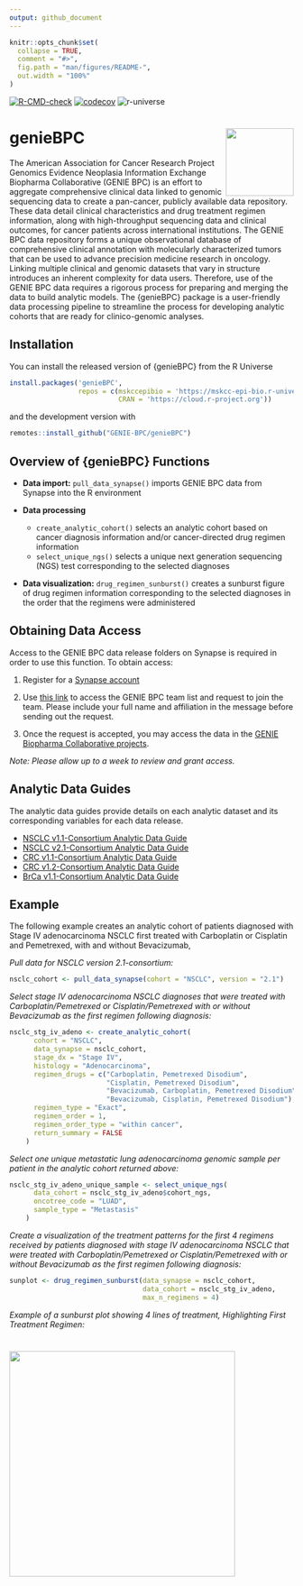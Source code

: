 ```yaml
---
output: github_document
---
```


<!-- README.md is generated from README.Rmd. Please edit that file -->

```r
knitr::opts_chunk$set(
  collapse = TRUE,
  comment = "#>",
  fig.path = "man/figures/README-",
  out.width = "100%"
)
```

<!-- badges: start -->

[![R-CMD-check](https://github.com/GENIE-BPC/genieBPC/workflows/R-CMD-check/badge.svg)](https://github.com/GENIE-BPC/genieBPC/actions)
[![codecov](https://codecov.io/gh/GENIE-BPC/genieBPC/branch/main/graph/badge.svg?token=431LhDhF5K)](https://codecov.io/gh/GENIE-BPC/genieBPC)
![r-universe](https://mskcc-epi-bio.r-universe.dev/badges/genieBPC)
<!-- badges: end -->

# genieBPC <img src="man/figures/geniebpc_hex_sticker.png" align="right" height="120" /></a>

The American Association for Cancer Research Project Genomics Evidence
Neoplasia Information Exchange Biopharma Collaborative (GENIE BPC) is an
effort to aggregate comprehensive clinical data linked to genomic
sequencing data to create a pan-cancer, publicly available data
repository. These data detail clinical characteristics and drug
treatment regimen information, along with high-throughput sequencing
data and clinical outcomes, for cancer patients across international
institutions. The GENIE BPC data repository forms a unique observational
database of comprehensive clinical annotation with molecularly
characterized tumors that can be used to advance precision medicine
research in oncology. Linking multiple clinical and genomic datasets
that vary in structure introduces an inherent complexity for data users.
Therefore, use of the GENIE BPC data requires a rigorous process for
preparing and merging the data to build analytic models. The {genieBPC}
package is a user-friendly data processing pipeline to streamline the
process for developing analytic cohorts that are ready for
clinico-genomic analyses.

## Installation

You can install the released version of {genieBPC} from the R Universe

```r
install.packages('genieBPC', 
                 repos = c(mskccepibio = 'https://mskcc-epi-bio.r-universe.dev',
                           CRAN = 'https://cloud.r-project.org'))
```

and the development version with

```r
remotes::install_github("GENIE-BPC/genieBPC")
```
  
## Overview of {genieBPC} Functions

-   **Data import:** `pull_data_synapse()` imports GENIE BPC data from
    Synapse into the R environment

-   **Data processing**

    -   `create_analytic_cohort()` selects an analytic cohort based on
        cancer diagnosis information and/or cancer-directed drug regimen
        information  
    -   `select_unique_ngs()` selects a unique next generation
        sequencing (NGS) test corresponding to the selected diagnoses

-   **Data visualization:** `drug_regimen_sunburst()` creates a sunburst
    figure of drug regimen information corresponding to the selected
    diagnoses in the order that the regimens were administered


## Obtaining Data Access

Access to the GENIE BPC data release folders on Synapse is required in
order to use this function. To obtain access:

1.  Register for a [Synapse account](https://www.synapse.org/#)

2.  Use [this link](https://www.synapse.org/#!Team:3399797) to access
    the GENIE BPC team list and request to join the team. Please include
    your full name and affiliation in the message before sending out the
    request.

3.  Once the request is accepted, you may access the data in the [GENIE
    Biopharma Collaborative
    projects](https://www.synapse.org/#!Synapse:syn21226493).

*Note: Please allow up to a week to review and grant access.*

## Analytic Data Guides

The analytic data guides provide details on each analytic dataset and
its corresponding variables for each data release.

-   [NSCLC v1.1-Consortium Analytic Data
    Guide](https://www.synapse.org/#!Synapse:syn23002641)
-   [NSCLC v2.1-Consortium Analytic Data
    Guide](https://www.synapse.org/#!Synapse:syn26008058)
-   [CRC v1.1-Consortium Analytic Data
    Guide](https://www.synapse.org/#!Synapse:syn23764204)
-   [CRC v1.2-Consortium Analytic Data
    Guide](https://www.synapse.org/#!Synapse:syn26077308)
-   [BrCa v1.1-Consortium Analytic Data
    Guide](https://www.synapse.org/#!Synapse:syn26077313)

## Example

The following example creates an analytic cohort of patients diagnosed
with Stage IV adenocarcinoma NSCLC first treated with Carboplatin or
Cisplatin and Pemetrexed, with and without Bevacizumab,

*Pull data for NSCLC version 2.1-consortium:*

```r
nsclc_cohort <- pull_data_synapse(cohort = "NSCLC", version = "2.1")
```


*Select stage IV adenocarcinoma NSCLC diagnoses that were treated with
Carboplatin/Pemetrexed or Cisplatin/Pemetrexed with or without
Bevacizumab as the first regimen following diagnosis:*

```r
nsclc_stg_iv_adeno <- create_analytic_cohort(
      cohort = "NSCLC",
      data_synapse = nsclc_cohort,
      stage_dx = "Stage IV",
      histology = "Adenocarcinoma",
      regimen_drugs = c("Carboplatin, Pemetrexed Disodium",
                        "Cisplatin, Pemetrexed Disodium",
                        "Bevacizumab, Carboplatin, Pemetrexed Disodium",
                        "Bevacizumab, Cisplatin, Pemetrexed Disodium"),
      regimen_type = "Exact",
      regimen_order = 1,
      regimen_order_type = "within cancer",
      return_summary = FALSE
    )
```


*Select one unique metastatic lung adenocarcinoma genomic sample per
patient in the analytic cohort returned above:*

```r
nsclc_stg_iv_adeno_unique_sample <- select_unique_ngs( 
      data_cohort = nsclc_stg_iv_adeno$cohort_ngs, 
      oncotree_code = "LUAD",
      sample_type = "Metastasis"
    )
```


*Create a visualization of the treatment patterns for the first 4
regimens received by patients diagnosed with stage IV adenocarcinoma
NSCLC that were treated with Carboplatin/Pemetrexed or
Cisplatin/Pemetrexed with or without Bevacizumab as the first regimen
following diagnosis:*

```r
sunplot <- drug_regimen_sunburst(data_synapse = nsclc_cohort,
                                 data_cohort = nsclc_stg_iv_adeno,
                                 max_n_regimens = 4)
```


*Example of a sunburst plot showing 4 lines of treatment, Highlighting
First Treatment Regimen:*

# <img src="man/figures/genieBPC_sunburst.png" height="400" /></a>

